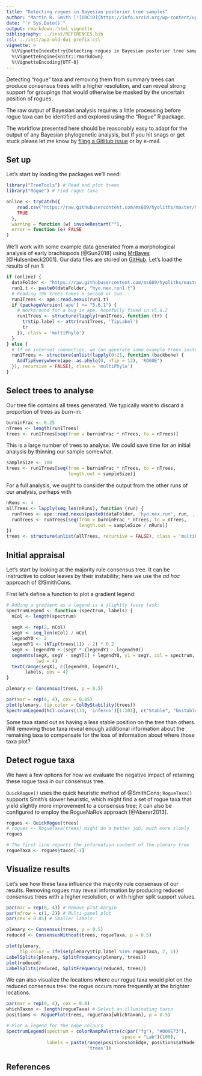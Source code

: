 ```yaml
---
title: "Detecting rogues in Bayesian posterior tree samples"
author: "Martin R. Smith [![ORCiD](https://info.orcid.org/wp-content/uploads/2020/12/orcid_16x16.gif)](https://orcid.org/0000-0001-5660-1727)"
date: "`r Sys.Date()`"
output: rmarkdown::html_vignette
bibliography: ../inst/REFERENCES.bib
csl: ../inst/apa-old-doi-prefix.csl
vignette: >
  %\VignetteIndexEntry{Detecting rogues in Bayesian posterior tree samples}
  %\VignetteEngine{knitr::rmarkdown}
  %\VignetteEncoding{UTF-8}
---
```


Detecting "rogue" taxa and removing them from summary trees can produce
consensus trees with a higher resolution, and can reveal strong support
for groupings that would otherwise be masked by the uncertain position of
rogues.


The raw output of Bayesian analysis requires a little processing
before rogue taxa can be identified and explored using the "Rogue" R package.

The workflow presented here should be reasonably easy to adapt for the output
of any Bayesian phylogenetic analysis, but if you hit snags or get stuck please
let me know by
[filing a GitHub issue](https://github.com/ms609/Rogue/issues/new?title=Bayesian+vignette)
or by e-mail.


## Set up

Let's start by loading the packages we'll need:
```r
library("TreeTools") # Read and plot trees
library("Rogue") # Find rogue taxa
```

```r
online <- tryCatch({
    read.csv("https://raw.githubusercontent.com/ms609/hyoliths/master/MrBayes/hyo.nex.pstat")
    TRUE
  },
  warning = function (w) invokeRestart(""),
  error = function (e) FALSE
)
```

We'll work with some example data generated from a morphological
analysis of early brachiopods [@Sun2018] using
[MrBayes](https://nbisweden.github.io/MrBayes/) [@Hulsenbeck2001].
Our data files are stored on
[GitHub](https://github.com/ms609/hyoliths/tree/master/MrBayes).
Let's load the results of run 1:

```R
if (online) {
  dataFolder <- "https://raw.githubusercontent.com/ms609/hyoliths/master/MrBayes/"
  run1.t <- paste0(dataFolder, "hyo.nex.run1.t")
  # Reading 10k trees takes a second or two...
  run1Trees <- ape::read.nexus(run1.t)
  if (packageVersion('ape') <= "5.6.1") {
    # Workaround for a bug in ape, hopefully fixed in v5.6.2
    run1Trees <- structure(lapply(run1Trees, function (tr) {
      tr$tip.label <- attr(run1Trees, 'TipLabel')
      tr
    }), class = 'multiPhylo')
  }
} else {
  # If no internet connection, we can generate some example trees instead
  run1Trees <- structure(unlist(lapply(0:21, function (backbone) {
    AddTipEverywhere(ape::as.phylo(0, nTip = 12), 'ROGUE')
  }), recursive = FALSE), class = 'multiPhylo')
}
```


## Select trees to analyse

Our tree file contains all trees generated.  We typically want to discard 
a proportion of trees as burn-in:

```R
burninFrac <- 0.25
nTrees <- length(run1Trees)
trees <- run1Trees[seq(from = burninFrac * nTrees, to = nTrees)]
```

This is a large number of trees to analyse.  We could save time for an initial
analysis by thinning our sample somewhat.

```R
sampleSize <- 100
trees <- run1Trees[seq(from = burninFrac * nTrees, to = nTrees,
                       length.out = sampleSize)]
```

For a full analysis, we ought to consider the output from the other runs of our
analysis, perhaps with

```r
nRuns <- 4
allTrees <- lapply(seq_len(nRuns), function (run) {
  runTrees <- ape::read.nexus(paste0(dataFolder, 'hyo.nex.run', run, .'t'))
  runTrees <- runTrees[seq(from = burninFrac * nTrees, to = nTrees,
                           length.out = sampleSize / nRuns)]
})
trees <- structure(unlist(allTrees, recursive = FALSE), class = 'multiPhylo')
```

## Initial appraisal

Let's start by looking at the majority rule consensus tree.
It can be instructive to colour leaves by their instability; here we use
the _ad hoc_ approach of @SmithCons.

First let's define a function to plot a gradient legend:

```r
# Adding a gradient as a legend is a slightly fussy task:
SpectrumLegend <- function (spectrum, labels) {
  nCol <- length(spectrum)
  
  segX <- rep(2, nCol)
  segY <- seq_len(nCol) / nCol
  legendY0 <- 2
  legendY1 <- (NTip(trees[1]) - 2) * 0.2
  segY <- legendY0 + (segY * (legendY1 - legendY0))
  segments(segX, segY - segY[1] + legendY0, y1 = segY, col = spectrum,
           lwd = 4)
  text(range(segX), c(legendY0, legendY1), 
       labels, pos = 4)
}
```

```r
plenary <- Consensus(trees, p = 0.5)

par(mar = rep(0, 4), cex = 0.85)
plot(plenary, tip.color = ColByStability(trees))
SpectrumLegend(hcl.colors(131, 'inferno')[1:101], c("Stable", "Unstable"))
```

Some taxa stand out as having a less stable position on the tree than others.
Will removing those taxa reveal enough additional information about the 
remaining taxa to compensate for the loss of information about where those
taxa plot?


## Detect rogue taxa

We have a few options for how we evaluate the negative impact of retaining
these rogue taxa in our consensus tree.

`QuickRogue()` uses the quick heuristic method of @SmithCons;
`RogueTaxa()` supports Smith's slower heuristic, which might find a set of
rogue taxa that yield slightly more improvement to a consensus tree;
it can also be configured to employ the RogueNaRok approach [@Aberer2013].

```R
rogues <- QuickRogue(trees)
# rogues <- RogueTaxa(trees) might do a better job, much more slowly
rogues

# The first line reports the information content of the plenary tree
rogueTaxa <- rogues$taxon[-1]
```



## Visualize results

Let's see how these taxa influence the majority rule consensus of our results.
Removing rogues may reveal information by producing reduced consensus trees
with a higher resolution, or with higher split support values.

```R
par(mar = rep(0, 4)) # Remove plot margin
par(mfrow = c(1, 2)) # Multi-panel plot
par(cex = 0.85) # Smaller labels

plenary <- Consensus(trees, p = 0.5)
reduced <- ConsensusWithout(trees, rogueTaxa, p = 0.5)

plot(plenary,
     tip.color = ifelse(plenary$tip.label %in% rogueTaxa, 2, 1))
LabelSplits(plenary, SplitFrequency(plenary, trees))
plot(reduced)
LabelSplits(reduced, SplitFrequency(reduced, trees))
```

We can also visualize the locations where our rogue taxa would plot on the
reduced consensus tree: the rogue occurs more frequently at the brighter
locations.

```r
par(mar = rep(0, 4), cex = 0.8)
whichTaxon <- length(rogueTaxa) # Select an illuminating taxon
positions <- RoguePlot(trees, rogueTaxa[whichTaxon], p = 0.5)

# Plot a legend for the edge colours
SpectrumLegend(spectrum = colorRampPalette(c(par("fg"), "#009E73"),
                                           space = "Lab")(100),
               labels = paste(range(positions$onEdge, positions$atNode),
                              'trees'))
```

## References